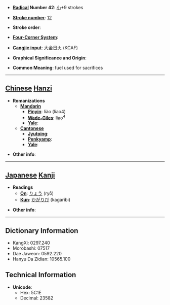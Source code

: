 * '''[[Wiktionary:Chinese radical index| Radical]] Number 42''': [[Wiktionary:Chinese radical index 小|小]]+9 strokes

* '''[[Wiktionary:Chinese total strokes index|Stroke number]]''': [[Wiktionary:Chinese total strokes index 12|12]]

* '''Stroke order''': 

* '''[[Wiktionary:Chinese four corner index|Four-Corner System]]''': 

* '''[[Wiktionary:Chinese Cangjie index|Cangjie input]]''': 大金日火 (KCAF)

* '''Graphical Significance and Origin''': 

* '''Common Meaning''': fuel used for sacrifices

----

== [[Chinese]] [[Hanzi]] ==

* '''Romanizations'''
** '''[[Mandarin]]'''
*** '''[[Pinyin]]''': liào (liao4)
*** '''[[Wade-Giles]]''': liao<sup>4</sup>
*** '''[[Yale]]''': 
** '''[[Cantonese]]'''
*** '''[[Jyutping]]''':
*** '''[[Penkyamp]]''': 
*** '''[[Yale]]''': 

* '''Other info''': 

----

== [[Japanese]] [[Kanji]] ==

* '''Readings'''
** '''[[On]]''': [[りょう]] (ryō)
** '''[[Kun]]''': [[かがりび]] (kagaribi)

* '''Other info''':  

----

== Dictionary Information ==

* KangXi: 0297.240
* Morobashi: 07517
* Dae Jaweon: 0592.220
* Hanyu Da Zidian: 10565.100

== Technical Information ==

* '''Unicode''':
** Hex: 5C1E
** Decimal: 23582
